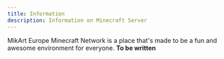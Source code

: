```yaml
---
title: Information
description: Information on Minecraft Server
---
```


MikArt Europe Minecraft Network is a place that's made to be a fun and awesome environment for everyone. **To be written**